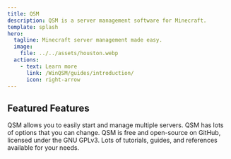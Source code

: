 ```yaml
---
title: QSM
description: QSM is a server management software for Minecraft.
template: splash
hero:
  tagline: Minecraft server management made easy.
  image:
    file: ../../assets/houston.webp
  actions:
    - text: Learn more
      link: /WinQSM/guides/introduction/
      icon: right-arrow
---
```



## Featured Features

<CardGrid stagger>
	<Card title="Manage multiple servers easily" icon="list-format">
	   QSM allows you to easily start and manage multiple servers.
	</Card>
	<Card title="Easily customizable" icon="setting">
	   QSM has lots of options that you can change.
	</Card>
	<Card title="Free and open-source" icon="heart">
	   QSM is free and open-source on GitHub, licensed under the GNU GPLv3.
	</Card>
	<Card title="Documentation" icon="open-book">
		Lots of tutorials, guides, and references available for your needs.
	</Card>
</CardGrid>
